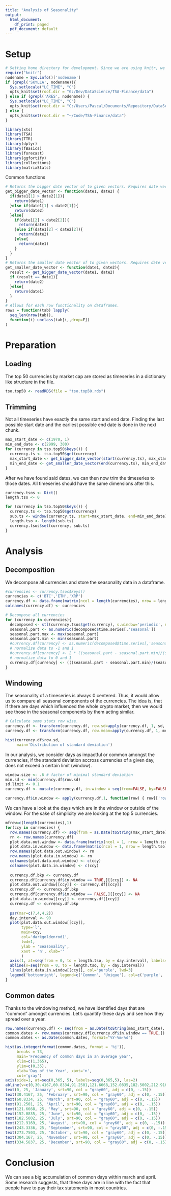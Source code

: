```yaml
---
title: "Analysis of Seasonality"
output:
  html_document:
    df_print: paged
  pdf_document: default
---
```


# Setup
```r
# Setting home directory for development. Since we are using knitr, we have to do things differently.
require("knitr")
nodename = Sys.info()['nodename']
if (grepl('SKYLLA', nodename)){
  Sys.setlocale("LC_TIME", "C")
  opts_knit$set(root.dir = "G:/Dev/DataScience/TSA-Finance/data")
} else if (grepl('ARES', nodename)) {
  Sys.setlocale("LC_TIME", "C")
  opts_knit$set(root.dir = "C:/Users/Pascal/Documents/Repository/DataScience/TSA-Finance/data")
} else {
  opts_knit$set(root.dir = "~/Code/TSA-Finance/data")
}
```
```r
library(xts)
library(TSA)
library(TTR)
library(dplyr)
library(fBasics)
library(forecast)
library(ggfortify)
library(collections)
library(matrixStats)
```

Common functions
```r
# Returns the bigger date vector of to given vectors. Requires date vector in format %Y %j.
get_bigger_date_vector <- function(date1, date2) {
  if(date1[1] > date2[1]){
    return(date1)
  }else if(date1[1] < date2[1]){
    return(date2)
  }else{
    if(date1[2] > date2[2]){
      return(date1)
    }else if(date1[2] < date2[2]){
      return(date2)
    }else{
      return(date1)
    }
  }
}
# Returns the smaller date vector of to given vectors. Requires date vector in format %Y %j.
get_smaller_date_vector <- function(date1, date2){
  result <- get_bigger_date_vector(date1, date2)
  if (result == date1){
    return(date2)
  }else{
    return(date1)
  }
}
# Allows for each row functionality on dataframes.
rows = function(tab) lapply(
  seq_len(nrow(tab)),
  function(i) unclass(tab[i,,drop=F])
)
```

# Preparation
## Loading
The top 50 currencies by market cap are stored as timeseries in a dictionary like structure in the file.
```r
tso.top50 <- readRDS(file = "tso.top50.rds")
```

## Trimming
Not all timeseries have exactly the same start and end date. Finding the last possible start date and the earliest possible end date is done in the next chunk.
```r
max_start_date <- c(1970, 1)
min_end_date <- c(2999, 300)
for (currency in tso.top50$keys()) {
  currency.ts <- tso.top50$get(currency)
  max_start_date <- get_bigger_date_vector(start(currency.ts), max_start_date)
  min_end_date <- get_smaller_date_vector(end(currency.ts), min_end_date)
}
```

After we have found said dates, we can then now trim the timeseries to those dates. All timeseries should have the same dimensions after this.
```r
currency.tsos <- Dict()
length.tso <- 0

for (currency in tso.top50$keys()) {
  currency.ts <- tso.top50$get(currency)
  sub.ts <- window(currency.ts, start=max_start_date, end=min_end_date)
  length.tso <- length(sub.ts)
  currency.tsos$set(currency, sub.ts)
}
```

# Analysis
## Decomposition

We decompose all currencies and store the seasonality data in a dataframe.
```r

#currencies <- currency.tsos$keys()
currencies <- c('BTC','ETH','XRP')
currency.df <- data.frame(matrix(ncol = length(currencies), nrow = length.tso))
colnames(currency.df) <- currencies

# Decompose all currencies
for (currency in currencies){
  decomposed <- stl(currency.tsos$get(currency), s.window='periodic', na.action = na.omit)
  seasonal.part <- as.numeric(decomposed$time.series[,'seasonal'])
  seasonal.part.max <- max(seasonal.part)
  seasonal.part.min <- min(seasonal.part)
  #currency.df[currency] <- as.numeric(decomposed$time.series[,'seasonal'])
  # normalize data to -1 and 1
  #currency.df[currency] <- 2 * ((seasonal.part - seasonal.part.min)/(seasonal.part.max - seasonal.part.min)) - 1
  # normalize data to 0 and 1
  currency.df[currency] <- (((seasonal.part - seasonal.part.min)/(seasonal.part.max - seasonal.part.min)))
}

```

## Windowing
The seasonality of a timeseries is always 0 centered. Thus, it would allow us to compare all seasonal components of the currencies. The idea is, that if there are days which influenced the whole crypto market, then we would see those in the seasonal components by them acting similar.
```r
# Calculate some stats row wise.
currency.df <- transform(currency.df, row.sd=apply(currency.df, 1, sd, na.rm=TRUE))
currency.df <- transform(currency.df, row.mean=apply(currency.df, 1, mean, na.rm=TRUE))
```

```r
hist(currency.df$row.sd,
     main='Distribution of standard deviation')
```
In our analysis, we consider days as impactful or common amongst the currencies, if the standard deviation accross currencies of a given day, does not exceed a certain limit (window). 
```r
window.size <- .6 # factor of minimal standard deviation
min.sd <- min(currency.df$row.sd)
sd.limit <- 0.1
currency.df <- mutate(currency.df, in.window = seq(from=FALSE, by=FALSE,length.out =  length.tso))

currency.df$in.window <- apply(currency.df,1, function(row) { row[['row.sd']] <= sd.limit} )

```




We can have a look at the days which are in the window or outside of the window. For the sake of simplicity we are looking at the top 5 currencies.
```r
mfrow=c(length(currencies),1)
for(ccy in currencies) {
  row.names(currency.df) <- seq(from = as.Date(toString(max_start_date), '%Y, %j'), by = "day", length.out = length.tso)
  rn <- row.names(currency.df)
  plot.data.out.window <- data.frame(matrix(ncol = 1, nrow = length.tso))
  plot.data.in.window <- data.frame(matrix(ncol = 1, nrow = length.tso))
  row.names(plot.data.out.window) <- rn
  row.names(plot.data.in.window) <- rn
  colnames(plot.data.out.window) <- c(ccy)
  colnames(plot.data.in.window) <- c(ccy)
  
  currency.df.bkp <- currency.df
  currency.df[currency.df$in.window == TRUE,][[ccy]] <- NA
  plot.data.out.window[[ccy]] <- currency.df[[ccy]]
  currency.df <- currency.df.bkp
  currency.df[currency.df$in.window == FALSE,][[ccy]] <- NA
  plot.data.in.window[[ccy]] <- currency.df[[ccy]]
  currency.df <- currency.df.bkp
  
  par(mar=c(7,4,4,2))
  day.interval <- 90
  plot(plot.data.out.window[[ccy]],
       type='l',
       main=ccy,
       col='darkgoldenrod1',
       lwd=1,
       ylab = 'Seasonality',
       xaxt = 'n', xlab=''
       )
  axis(1, at=seq(from = 0, to = length.tso, by = day.interval), labels=rn[seq(1,length(rn), day.interval)], las=2)
  abline(v=seq(from = 0, to = length.tso, by = day.interval))
  lines(plot.data.in.window[[ccy]], col='purple', lwd=3)
  legend('bottomright', legend=c('Common', 'Unique'), col=c('purple', 'darkgoldenrod1'), lty=1)
}
```


## Common dates
Thanks to the windowing method, we have identified days that are "common" amongst currencies. Let's quantify these days and see how they spread over a year.
```r
row.names(currency.df) <- seq(from = as.Date(toString(max_start_date), '%Y, %j'), by = "day", length.out = length.tso)
common.dates <- row.names(currency.df[currency.df$in.window == TRUE,])
common.dates <- as.Date(common.dates, format="%Y-%m-%d")

hist(as.integer(format(common.dates, format = '%j')), 
     breaks = 73,
     main='Frequency of common days in an average year',
     xlim=c(1,365),
     ylim=c(0,35),
     xlab='Day of the Year', xaxt='n',
     col='gray')
axis(side=1, at=seq(0,365, 5), labels=seq(0,365,5), las=2)
abline(v=c(0,30.4167,60.8334,91.2501,121.6668,152.0835,182.5002,212.9169,243.3336,273.7503,304.167,334.5837))
text(0, 25, 'January', srt=90, col = "gray60", adj = c(0, -.15))
text(30.4167, 25, 'February', srt=90, col = "gray60", adj = c(0, -.15))
text(60.8334, 25, 'March', srt=90, col = "gray60", adj = c(0, -.15))
text(91.2501, 25, 'April', srt=90, col = "gray60", adj = c(0, -.15))
text(121.6668, 25, 'May', srt=90, col = "gray60", adj = c(0, -.15))
text(152.0835, 25, 'June', srt=90, col = "gray60", adj = c(0, -.15))
text(182.5002, 25, 'July', srt=90, col = "gray60", adj = c(0, -.15))
text(212.9169, 25, 'August', srt=90, col = "gray60", adj = c(0, -.15))
text(243.3336, 25, 'September', srt=90, col = "gray60", adj = c(0, -.15))
text(273.7503, 25, 'October', srt=90, col = "gray60", adj = c(0, -.15))
text(304.167, 25, 'November', srt=90, col = "gray60", adj = c(0, -.15))
text(334.5837, 25, 'December', srt=90, col = "gray60", adj = c(0, -.15))
```

# Conclusion
We can see a big accumulation of common days within march and april. Some research suggests, that these days are in line with the fact that people have to pay their tax statements in most countries.